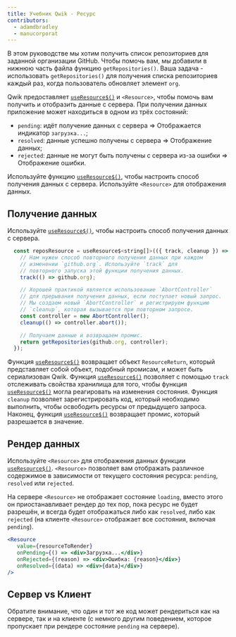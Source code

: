 ```yaml
---
title: Учебник Qwik - Ресурс
contributors:
  - adamdbradley
  - manucorporat
---
```


В этом руководстве мы хотим получить список репозиториев для заданной организации GitHub. Чтобы помочь вам, мы добавили в нижнюю часть файла функцию `getRepositories()`. Ваша задача - использовать `getRepositories()` для получения списка репозиториев каждый раз, когда пользователь обновляет элемент `org`.

Qwik предоставляет [`useResource$()`](/docs/(qwik)/components/resource/index.mdx) и `<Resource>`, чтобы помочь вам получить и отобразить данные с сервера. При получении данных приложение может находиться в одном из трёх состояний:

- `pending`: идёт получение данных с сервера => Отображается индикатор `загрузка...`;
- `resolved`: данные успешно получены с сервера => Отображение данных;
- `rejected`: данные не могут быть получены с сервера из-за ошибки => Отображение ошибки.

Используйте функцию [`useResource$()`](/docs/(qwik)/components/resource/index.mdx), чтобы настроить способ получения данных с сервера. Используйте `<Resource>` для отображения данных.

## Получение данных

Используйте [`useResource$()`](/docs/(qwik)/components/resource/index.mdx), чтобы настроить способ получения данных с сервера.

```jsx
  const reposResource = useResource$<string[]>(({ track, cleanup }) => {
    // Нам нужен способ повторного получения данных при каждом
    // изменении `github.org`. Используйте `track` для
    // повторного запуска этой функции получения данных.
    track(() => github.org);

    // Хорошей практикой является использование `AbortController`
    // для прерывания получения данных, если поступает новый запрос.
    // Мы создаем новый `AbortController` и регистрируем функцию
    // `cleanup`, которая вызывается при повторном запросе.
    const controller = new AbortController();
    cleanup(() => controller.abort());

    // Получаем данные и возвращаем промис.
    return getRepositories(github.org, controller);
  });
```

Функция [`useResource$()`](/docs/(qwik)/components/resource/index.mdx) возвращает объект `ResourceReturn`, который представляет собой объект, подобный промисам, и может быть сериализован Qwik. Функция [`useResource$()`](/docs/(qwik)/components/resource/index.mdx) позволяет с помощью `track` отслеживать свойства хранилища для того, чтобы функция [`useResource$()`](/docs/(qwik)/components/resource/index.mdx) могла реагировать на изменения состояния. Функция `cleanup` позволяет зарегистрировать код, который необходимо выполнить, чтобы освободить ресурсы от предыдущего запроса. Наконец, функция [`useResource$()`](/docs/(qwik)/components/resource/index.mdx) возвращает промис, который разрешается в значение.

## Рендер данных

Используйте `<Resource>` для отображения данных функции [`useResource$()`](/docs/(qwik)/components/resource/index.mdx). `<Resource>` позволяет вам отображать различное содержимое в зависимости от текущего состояния ресурса: `pending`, `resolved` или `rejected`.

На сервере `<Resource>` не отображает состояние `loading`, вместо этого он приостанавливает рендер до тех пор, пока ресурс не будет разрешён, и всегда будет отображаться либо как `resolved`, либо как `rejected` (на клиенте `<Resource>` отображает все состояния, включая `pending`).

```jsx
<Resource
   value={resourceToRender}
   onPending={() => <div>Загрузка...</div>}
   onRejected={(reason) => <div>Ошибка: {reason}</div>}
   onResolved={(data) => <div>{data}</div>}
/>
```

## Сервер vs Клиент

Обратите внимание, что один и тот же код может рендериться как на сервере, так и на клиенте (с немного другим поведением, которое пропускает при рендере состояние `pending` на сервере).
